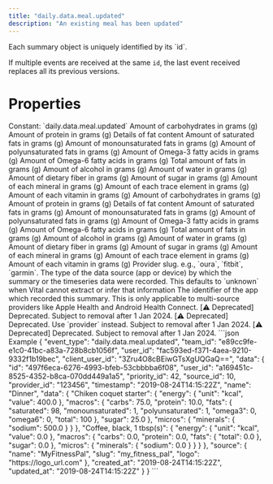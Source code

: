 ```yaml
---
title: "daily.data.meal.updated"
description: "An existing meal has been updated"
---
```

<Warning>
Each summary object is uniquely identified by its `id`.

If multiple events are received at the same `id`, the last event received replaces all its previous
versions.
</Warning>
# Properties
<ResponseField name="event_type" type="const string" required="true">
Constant: `daily.data.meal.updated`
</ResponseField>
<ResponseField name="team_id" type="string" required="true">
</ResponseField>
<ResponseField name="user_id" type="string" required="true">
</ResponseField>
<ResponseField name="client_user_id" type="string" required="true">
</ResponseField>
<ResponseField name="data" type="MealInDBBase_ClientFacingSource_" required="true">
<Expandable title="MealInDBBase_ClientFacingSource_" defaultOpen="true">
<ResponseField name="id" type="string" required="true">
</ResponseField>
<ResponseField name="user_id" type="string" required="true">
</ResponseField>
<ResponseField name="priority_id" type="integer" required="true">
</ResponseField>
<ResponseField name="source_id" type="integer" required="true">
</ResponseField>
<ResponseField name="provider_id" type="string" required="true">
</ResponseField>
<ResponseField name="timestamp" type="string" required="true">
</ResponseField>
<ResponseField name="name" type="string" required="true">
</ResponseField>
<ResponseField name="energy" type="Energy | null">
<Expandable title="Energy" defaultOpen="true">
<ResponseField name="unit" type="string" required="true">
</ResponseField>
<ResponseField name="value" type="number" required="true">
</ResponseField>
</Expandable>
</ResponseField>
<ResponseField name="macros" type="Macros | null">
<Expandable title="Macros" defaultOpen="true">
<ResponseField name="carbs" type="number | null">
Amount of carbohydrates in grams (g)
</ResponseField>
<ResponseField name="protein" type="number | null">
Amount of protein in grams (g)
</ResponseField>
<ResponseField name="fats" type="Fats | null">
Details of fat content
<Expandable title="Fats" defaultOpen="true">
<ResponseField name="saturated" type="number | null">
Amount of saturated fats in grams (g)
</ResponseField>
<ResponseField name="monounsaturated" type="number | null">
Amount of monounsaturated fats in grams (g)
</ResponseField>
<ResponseField name="polyunsaturated" type="number | null">
Amount of polyunsaturated fats in grams (g)
</ResponseField>
<ResponseField name="omega3" type="number | null">
Amount of Omega-3 fatty acids in grams (g)
</ResponseField>
<ResponseField name="omega6" type="number | null">
Amount of Omega-6 fatty acids in grams (g)
</ResponseField>
<ResponseField name="total" type="number | null">
Total amount of fats in grams (g)
</ResponseField>
</Expandable>
</ResponseField>
<ResponseField name="alcohol" type="number | null">
Amount of alcohol in grams (g)
</ResponseField>
<ResponseField name="water" type="number | null">
Amount of water in grams (g)
</ResponseField>
<ResponseField name="fibre" type="number | null">
Amount of dietary fiber in grams (g)
</ResponseField>
<ResponseField name="sugar" type="number | null">
Amount of sugar in grams (g)
</ResponseField>
</Expandable>
</ResponseField>
<ResponseField name="micros" type="Micros | null">
<Expandable title="Micros" defaultOpen="true">
<ResponseField name="minerals" type="Record<string, object> | null">
Amount of each mineral in grams (g)
<Expandable defaultOpen>
<ResponseField name="{key=*}" type="number | null">
</ResponseField>
</Expandable>
</ResponseField>
<ResponseField name="trace_elements" type="Record<string, object> | null">
Amount of each trace element in grams (g)
<Expandable defaultOpen>
<ResponseField name="{key=*}" type="number | null">
</ResponseField>
</Expandable>
</ResponseField>
<ResponseField name="vitamins" type="Record<string, object> | null">
Amount of each vitamin in grams (g)
<Expandable defaultOpen>
<ResponseField name="{key=*}" type="number | null">
</ResponseField>
</Expandable>
</ResponseField>
</Expandable>
</ResponseField>
<ResponseField name="data" type="Record<string, ClientFacingFood> | null">
<Expandable defaultOpen>
<ResponseField name="{key=*}" type="ClientFacingFood | null">
<Expandable title="ClientFacingFood" defaultOpen="true">
<ResponseField name="energy" type="Energy | null">
<Expandable title="Energy" defaultOpen="true">
<ResponseField name="unit" type="string" required="true">
</ResponseField>
<ResponseField name="value" type="number" required="true">
</ResponseField>
</Expandable>
</ResponseField>
<ResponseField name="macros" type="Macros | null">
<Expandable title="Macros" defaultOpen="true">
<ResponseField name="carbs" type="number | null">
Amount of carbohydrates in grams (g)
</ResponseField>
<ResponseField name="protein" type="number | null">
Amount of protein in grams (g)
</ResponseField>
<ResponseField name="fats" type="Fats | null">
Details of fat content
<Expandable title="Fats" defaultOpen="true">
<ResponseField name="saturated" type="number | null">
Amount of saturated fats in grams (g)
</ResponseField>
<ResponseField name="monounsaturated" type="number | null">
Amount of monounsaturated fats in grams (g)
</ResponseField>
<ResponseField name="polyunsaturated" type="number | null">
Amount of polyunsaturated fats in grams (g)
</ResponseField>
<ResponseField name="omega3" type="number | null">
Amount of Omega-3 fatty acids in grams (g)
</ResponseField>
<ResponseField name="omega6" type="number | null">
Amount of Omega-6 fatty acids in grams (g)
</ResponseField>
<ResponseField name="total" type="number | null">
Total amount of fats in grams (g)
</ResponseField>
</Expandable>
</ResponseField>
<ResponseField name="alcohol" type="number | null">
Amount of alcohol in grams (g)
</ResponseField>
<ResponseField name="water" type="number | null">
Amount of water in grams (g)
</ResponseField>
<ResponseField name="fibre" type="number | null">
Amount of dietary fiber in grams (g)
</ResponseField>
<ResponseField name="sugar" type="number | null">
Amount of sugar in grams (g)
</ResponseField>
</Expandable>
</ResponseField>
<ResponseField name="micros" type="Micros | null">
<Expandable title="Micros" defaultOpen="true">
<ResponseField name="minerals" type="Record<string, object> | null">
Amount of each mineral in grams (g)
<Expandable defaultOpen>
<ResponseField name="{key=*}" type="number | null">
</ResponseField>
</Expandable>
</ResponseField>
<ResponseField name="trace_elements" type="Record<string, object> | null">
Amount of each trace element in grams (g)
<Expandable defaultOpen>
<ResponseField name="{key=*}" type="number | null">
</ResponseField>
</Expandable>
</ResponseField>
<ResponseField name="vitamins" type="Record<string, object> | null">
Amount of each vitamin in grams (g)
<Expandable defaultOpen>
<ResponseField name="{key=*}" type="number | null">
</ResponseField>
</Expandable>
</ResponseField>
</Expandable>
</ResponseField>
</Expandable>
</ResponseField>
</Expandable>
</ResponseField>
<ResponseField name="source" type="ClientFacingSource" required="true">
<Expandable title="ClientFacingSource" defaultOpen="true">
<ResponseField name="provider" type="string" required="true">
Provider slug. e.g., `oura`, `fitbit`, `garmin`.
</ResponseField>
<ResponseField name="type" type="string | null">
The type of the data source (app or device) by which the summary or the timeseries data were recorded. This defaults to `unknown` when Vital cannot extract or infer that information
</ResponseField>
<ResponseField name="app_id" type="string | null">
The identifier of the app which recorded this summary. This is only applicable to multi-source providers like Apple Health and Android Health Connect.
</ResponseField>
<ResponseField name="name" type="string" required="true">
[⚠️ Deprecated] Deprecated. Subject to removal after 1 Jan 2024.
</ResponseField>
<ResponseField name="slug" type="string" required="true">
[⚠️ Deprecated] Deprecated. Use `provider` instead. Subject to removal after 1 Jan 2024.
</ResponseField>
<ResponseField name="logo" type="string" required="true">
[⚠️ Deprecated] Deprecated. Subject to removal after 1 Jan 2024.
</ResponseField>
</Expandable>
</ResponseField>
<ResponseField name="created_at" type="string" required="true">
</ResponseField>
<ResponseField name="updated_at" type="string" required="true">
</ResponseField>
</Expandable>
</ResponseField>
<ResponseExample>
```json Example
{
  "event_type": "daily.data.meal.updated",
  "team_id": "e89cc9fe-e1c0-41bc-a83a-728b8cb1056f",
  "user_id": "fac593ed-f371-4aea-9210-9332f1b19bec",
  "client_user_id": "3Zru4O8cBEiwGTsXgUQGaQ==",
  "data": {
    "id": "497f6eca-6276-4993-bfeb-53cbbbba6f08",
    "user_id": "a169451c-8525-4352-b8ca-070dd449a1a5",
    "priority_id": 42,
    "source_id": 10,
    "provider_id": "123456",
    "timestamp": "2019-08-24T14:15:22Z",
    "name": "Dinner",
    "data": {
      "Chiken coquet starter": {
        "energy": {
          "unit": "kcal",
          "value": 400.0
        },
        "macros": {
          "carbs": 75.0,
          "protein": 10.0,
          "fats": {
            "saturated": 98,
            "monounsaturated": 1,
            "polyunsaturated": 1,
            "omega3": 0,
            "omega6": 0,
            "total": 100
          },
          "sugar": 25.0
        },
        "micros": {
          "minerals": {
            "sodium": 500.0
          }
        }
      },
      "Coffee, black, 1 tbsp(s)": {
        "energy": {
          "unit": "kcal",
          "value": 0.0
        },
        "macros": {
          "carbs": 0.0,
          "protein": 0.0,
          "fats": {
            "total": 0.0
          },
          "sugar": 0.0
        },
        "micros": {
          "minerals": {
            "sodium": 0.0
          }
        }
      }
    },
    "source": {
      "name": "MyFitnessPal",
      "slug": "my_fitness_pal",
      "logo": "https://logo_url.com"
    },
    "created_at": "2019-08-24T14:15:22Z",
    "updated_at": "2019-08-24T14:15:22Z"
  }
}
```
</ResponseExample>
